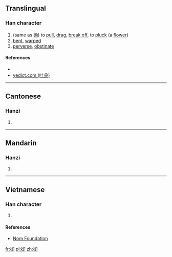 ==Translingual==

===Han character===
{{Han char|rn=64|rad=手|as=04|sn=7|four=|canj=QVIS,XQVIS|ids=⿰扌幻}}

# (same as [[拗]]) to [[pull]], [[drag]], [[break off]], to [[pluck]] (a [[flower]])
# [[bent]], [[warped]]
# [[perverse]], [[obstinate]]

====References====
* {{Han ref|kx=0422.121|dkj=11902|dj=0770.090|hdz=31846.060|uh=629D|ud=25245}}
* [http://yedict.com/htm/62/629D.htm yedict.com (叶典)]

----

==Cantonese==

===Hanzi===
{{yue-hanzi|jyut=[[aau2]], [[aau3]]|y=aau2, aau3}}

# {{defn|lang=yue|sort=手04}}

----

==Mandarin==

===Hanzi===
{{cmn-hanzi|pin=[[ǎo]] ([[ao3]])|wg=ao<sup>3</sup>}}

# {{defn|lang=cmn|sort=手04}}

----

==Vietnamese==

===Han character===
{{vi-readings|rs=手04|hanviet=[[ảo]], [[ẩu]], [[nữu]]}}

# {{defn|lang=vi|sort=手04}}

====References====
* [http://nomfoundation.org/common/nom_details.php?codepoint=629d Nom Foundation]

[[fr:抝]]
[[pl:抝]]
[[zh:抝]]
